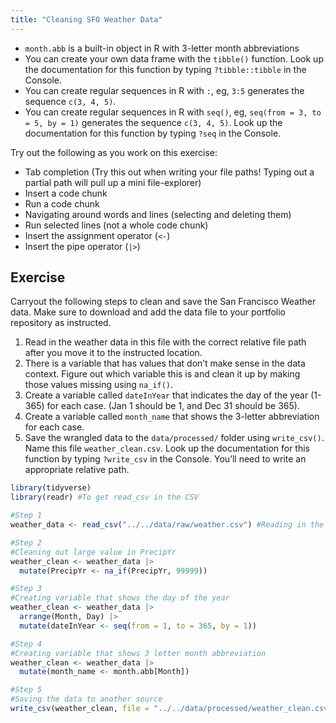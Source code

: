 ```yaml
---
title: "Cleaning SFO Weather Data"
---
```


::: {.callout-note title="Helpful Data Wrangling Notes"}
- `month.abb` is a built-in object in R with 3-letter month abbreviations
- You can create your own data frame with the `tibble()` function. Look up the documentation for this function by typing `?tibble::tibble` in the Console.
- You can create regular sequences in R with `:`, eg, `3:5` generates the sequence `c(3, 4, 5)`.
- You can create regular sequences in R with `seq()`, eg, `seq(from = 3, to = 5, by = 1)` generates the sequence `c(3, 4, 5)`.  Look up the documentation for this function by typing `?seq` in the Console.
:::

::: {.callout-important title="Practicing Keyboard Shortcuts"}
Try out the following as you work on this exercise:

- Tab completion (Try this out when writing your file paths! Typing out a partial path will pull up a mini file-explorer)
- Insert a code chunk
- Run a code chunk
- Navigating around words and lines (selecting and deleting them)
- Run selected lines (not a whole code chunk)
- Insert the assignment operator (`<-`)
- Insert the pipe operator (`|>`)
:::

## Exercise

Carryout the following steps to clean and save the San Francisco Weather data.  Make sure to download and add the data file to your portfolio repository as instructed.

1. Read in the weather data in this file with the correct relative file path after you move it to the instructed location.
2. There is a variable that has values that don't make sense in the data context. Figure out which variable this is and clean it up by making those values missing using `na_if()`.
3. Create a variable called `dateInYear` that indicates the day of the year (1-365) for each case. (Jan 1 should be 1, and Dec 31 should be 365).
4. Create a variable called `month_name` that shows the 3-letter abbreviation for each case.
5. Save the wrangled data to the `data/processed/` folder using `write_csv()`. Name this file `weather_clean.csv`. Look up the documentation for this function by typing `?write_csv` in the Console. You'll need to write an appropriate relative path.


```r
library(tidyverse)
library(readr) #To get read_csv in the CSV

#Step 1
weather_data <- read_csv("../../data/raw/weather.csv") #Reading in the Data
```

```r
#Step 2
#Cleaning out large value in PrecipYr
weather_clean <- weather_data |> 
  mutate(PrecipYr <- na_if(PrecipYr, 99999))

#Step 3
#Creating variable that shows the day of the year
weather_clean <- weather_data |> 
  arrange(Month, Day) |> 
  mutate(dateInYear <- seq(from = 1, to = 365, by = 1))

#Step 4
#Creating variable that shows 3 letter month abbreviation
weather_clean <- weather_data |> 
  mutate(month_name <- month.abb[Month]) 
```

```r
#Step 5
#Saving the data to another source 
write_csv(weather_clean, file = "../../data/processed/weather_clean.csv")
```


